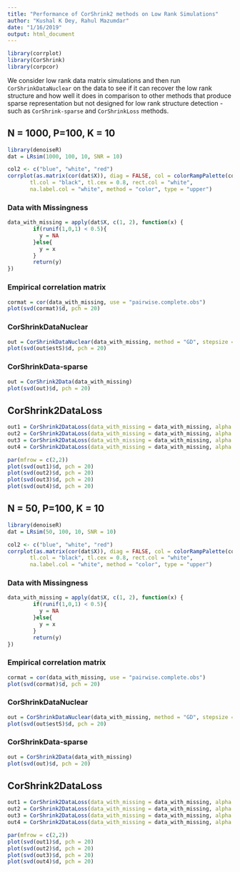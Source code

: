 ```yaml
---
title: "Performance of CorShrink2 methods on Low Rank Simulations"
author: "Kushal K Dey, Rahul Mazumdar"
date: "1/16/2019"
output: html_document
---
```


```r
library(corrplot)
library(CorShrink)
library(corpcor)
```

We consider low rank data matrix simulations and then run `CorShrinkDataNuclear` on the data to see if it can recover the low rank structure and how well it does in comparison to other methods that produce sparse representation but not designed for low rank structure detection - such as `CorShrink-sparse ` and `CorShrinkLoss` methods.

## N = 1000, P=100, K = 10

```r
library(denoiseR)
dat = LRsim(1000, 100, 10, SNR = 10)

col2 <- c("blue", "white", "red")
corrplot(as.matrix(cor(dat$X)), diag = FALSE, col = colorRampPalette(col2)(200), tl.pos = "td",
       tl.col = "black", tl.cex = 0.8, rect.col = "white",
       na.label.col = "white", method = "color", type = "upper")
```

### Data with Missingness

```r
data_with_missing = apply(dat$X, c(1, 2), function(x) {
        if(runif(1,0,1) < 0.5){
          y = NA
        }else{
          y = x
        }
        return(y)
})
```

### Empirical correlation matrix

```r
cormat = cor(data_with_missing, use = "pairwise.complete.obs")
plot(svd(cormat)$d, pch = 20)
```

### CorShrinkDataNuclear

```r
out = CorShrinkDataNuclear(data_with_missing, method = "GD", stepsize = 1e-13, alpha = 10, max_iter = 100, tol = 1e-05)
plot(svd(out$estS)$d, pch = 20)
```

### CorShrinkData-sparse

```r
out = CorShrink2Data(data_with_missing)
plot(svd(out)$d, pch = 20)
```

## CorShrink2DataLoss

```r
out1 = CorShrink2DataLoss(data_with_missing = data_with_missing, alpha = 0.001)
out2 = CorShrink2DataLoss(data_with_missing = data_with_missing, alpha = 0.1)
out3 = CorShrink2DataLoss(data_with_missing = data_with_missing, alpha = 1)
out4 = CorShrink2DataLoss(data_with_missing = data_with_missing, alpha = 10)

par(mfrow = c(2,2))
plot(svd(out1)$d, pch = 20)
plot(svd(out2)$d, pch = 20)
plot(svd(out3)$d, pch = 20)
plot(svd(out4)$d, pch = 20)
```

## N = 50, P=100, K = 10

```r
library(denoiseR)
dat = LRsim(50, 100, 10, SNR = 10)

col2 <- c("blue", "white", "red")
corrplot(as.matrix(cor(dat$X)), diag = FALSE, col = colorRampPalette(col2)(200), tl.pos = "td",
       tl.col = "black", tl.cex = 0.8, rect.col = "white",
       na.label.col = "white", method = "color", type = "upper")
```

### Data with Missingness

```r
data_with_missing = apply(dat$X, c(1, 2), function(x) {
        if(runif(1,0,1) < 0.5){
          y = NA
        }else{
          y = x
        }
        return(y)
})
```

### Empirical correlation matrix

```r
cormat = cor(data_with_missing, use = "pairwise.complete.obs")
plot(svd(cormat)$d, pch = 20)
```

### CorShrinkDataNuclear

```r
out = CorShrinkDataNuclear(data_with_missing, method = "GD", stepsize = 1e-13, alpha = 10, max_iter = 100, tol = 1e-05)
plot(svd(out$estS)$d, pch = 20)
```

### CorShrinkData-sparse

```r
out = CorShrink2Data(data_with_missing)
plot(svd(out)$d, pch = 20)
```

## CorShrink2DataLoss

```r
out1 = CorShrink2DataLoss(data_with_missing = data_with_missing, alpha = 0.001)
out2 = CorShrink2DataLoss(data_with_missing = data_with_missing, alpha = 0.1)
out3 = CorShrink2DataLoss(data_with_missing = data_with_missing, alpha = 1)
out4 = CorShrink2DataLoss(data_with_missing = data_with_missing, alpha = 10)

par(mfrow = c(2,2))
plot(svd(out1)$d, pch = 20)
plot(svd(out2)$d, pch = 20)
plot(svd(out3)$d, pch = 20)
plot(svd(out4)$d, pch = 20)
```

